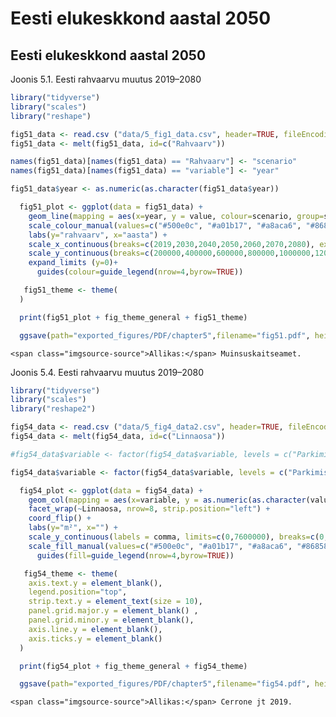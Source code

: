 # Eesti elukeskkond aastal 2050 {#chapter50 .chapter5_section .intro_section}

## Eesti elukeskkond aastal 2050 {-.chapter_section .chapter5_section}

<p class="caption" id="figure51"><span class="figure-number">Joonis 5.1.</span> Eesti rahvaarvu muutus 2019–2080</p>

```r

library("tidyverse")
library("scales")
library("reshape")

fig51_data <- read.csv ("data/5_fig1_data.csv", header=TRUE, fileEncoding="utf-8", sep=";", check.names=FALSE, stringsAsFactors=FALSE)
fig51_data <- melt(fig51_data, id=c("Rahvaarv"))

names(fig51_data)[names(fig51_data) == "Rahvaarv"] <- "scenario"
names(fig51_data)[names(fig51_data) == "variable"] <- "year"

fig51_data$year <- as.numeric(as.character(fig51_data$year))

  fig51_plot <- ggplot(data = fig51_data) +
    geom_line(mapping = aes(x=year, y = value, colour=scenario, group=scenario), size=1) +
    scale_colour_manual(values=c("#500e0c", "#a01b17", "#a8aca6", "#86858a"))+
    labs(y="rahvaarv", x="aasta") +
    scale_x_continuous(breaks=c(2019,2030,2040,2050,2060,2070,2080), expand = c(0, 0), limits=c(2019,2082))+
    scale_y_continuous(breaks=c(200000,400000,600000,800000,1000000,1200000,1400000), labels = number, expand = c(0, 0), limits=c(0,1400000))+
    expand_limits (y=0)+
      guides(colour=guide_legend(nrow=4,byrow=TRUE))

   fig51_theme <- theme(
  )

  print(fig51_plot + fig_theme_general + fig51_theme)

  ggsave(path="exported_figures/PDF/chapter5",filename="fig51.pdf", height=120, width=200, units="mm",encoding = "ISOLatin9.enc")
```

``` block
<span class="imgsource-source">Allikas:</span> Muinsuskaitseamet.
```

<p class="caption" id="figure54"><span class="figure-number">Joonis 5.4.</span> Eesti rahvaarvu muutus 2019–2080</p>

```r

library("tidyverse")
library("scales")
library("reshape2")

fig54_data <- read.csv ("data/5_fig4_data2.csv", header=TRUE, fileEncoding="utf-8", sep=";", check.names=FALSE)
fig54_data <- melt(fig54_data, id=c("Linnaosa"))

#fig54_data$variable <- factor(fig54_data$variable, levels = c("Parkimiskohtade pindala (20m²/pk)","Parkimiskohtade pindala (25m²/pk)","Parkimiskohtade pindala (30m²/pk)","Parkimiskohtade pindala (40m²/pk)","Tänavavõrgu pindala (m²)","Jalakäija ruumi pindala (m²)","Eluruumide pindala (m²)","Bürooruumide pindala (m²)","Kaubandus- ja teeninduruumide pindala (m²)","Meelelahutus-, haridus- tervishoiu- ja muude avalike ruumide pindala (m²)","Tööstus- ja laoruumide pindala (m²)"))

fig54_data$variable <- factor(fig54_data$variable, levels = c("Parkimiskohad","Tänavavõrk","Jalakäijate ruum","Eluruumid","Bürooruumid","Kaubandus- ja teenindusruumid","Meelelahutus-, haridus-, tervishoiu- ja muud avalikud ruumid","Tööstus- ja laoruumid"))

  fig54_plot <- ggplot(data = fig54_data) +
    geom_col(mapping = aes(x=variable, y = as.numeric(as.character(value)), fill=variable), size=0.7) +
    facet_wrap(~Linnaosa, nrow=8, strip.position="left") +
    coord_flip() +
    labs(y="m²", x="") +
    scale_y_continuous(labels = comma, limits=c(0,7600000), breaks=c(0, 2500000,5000000,7500000)) +
    scale_fill_manual(values=c("#500e0c", "#a01b17", "#a8aca6", "#86858a","#79ac2c","#3d5616", "#c67674", "#c8c6bf"),guide = guide_legend(reverse = TRUE)) +
      guides(fill=guide_legend(nrow=4,byrow=TRUE))

   fig54_theme <- theme(
    axis.text.y = element_blank(),
    legend.position="top",
    strip.text.y = element_text(size = 10),
    panel.grid.major.y = element_blank() ,
    panel.grid.minor.y = element_blank(),
    axis.line.y = element_blank(),
    axis.ticks.y = element_blank()
  )

  print(fig54_plot + fig_theme_general + fig54_theme)

  ggsave(path="exported_figures/PDF/chapter5",filename="fig54.pdf", height=260, width=195, units="mm",encoding = "ISOLatin9.enc")
```

``` block
<span class="imgsource-source">Allikas:</span> Cerrone jt 2019.
```